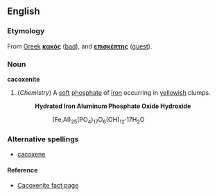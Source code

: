==English==

===Etymology===
From [[Greek]] '''[[κακός]]''' ([[bad]]), and '''[[επισκέπτης]]''' ([[guest]]).

===Noun===
'''cacoxenite'''

# (''Chemistry'') A [[soft]] [[phosphate]] of [[iron]] occurring in [[yellow]]ish clumps.
#:'''Hydrated Iron Aluminum Phosphate Oxide Hydroxide'''
#::(Fe,Al)<sub>25</sub>(PO<sub>4</sub>)<sub>17</sub>O<sub>6</sub>(OH)<sub>12</sub>·17H<sub>2</sub>O

===Alternative spellings===
*[[cacoxene]]

====Reference====
*[http://mineral.galleries.com/minerals/phosphat/cacoxeni/cacoxeni.htm Cacoxenite fact page]